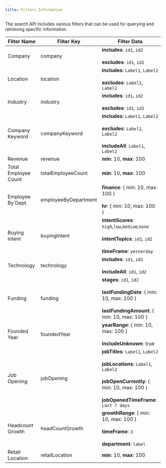 ```yaml
---
title: Filters Information
---
```


The search API includes various filters that can be used for querying and retrieving specific information.

|Filter Name            |Filter Key             | Filter Data                                                                                                                    |
|-----------------------|-----------------------|--------------------------------------------------------------------------------------------------------------------------------|
| Company               |company                | **includes**: `id1`, `id2`<br /><br /> **excludes**: `id1`, `id2`                                                                             |
| Location              | location              | **includes**: `Label1`, `Label2`<br /><br /> **excludes**: `Label1`, `Label2`                                                                 |
| Industry              | industry              | **includes**: `id1`, `id2`<br /><br /> **excludes**: `id1`, `id2`                                                                             |
| Company Keyword       | companyKeyword        | **includes**: `Label1`, `Label2`<br /><br /> **excludes**: `Label1`, `Label2`<br /><br /> **includeAll**: `Label1`, `Label2`                             |
| Revenue               | revenue               | **min**: 10, **max**: 100                                                                                                              |
| Total Employee Count  | totalEmployeeCount    | **min**: 10, **max**: 100                                                                                                              |
| Employee By Dept.     | employeeByDepartment  | **finance**: \{ min: 10, max: 100 }<br /><br /> **hr**: \{ min: 10, max: 100 }                                                                       |
| Buying Intent         | buyingIntent          | **intentScores**: `high`,`low`,`medium`,`none`<br /><br /> **intentTopics**: `id1`, `id2`<br /><br /> **timeFrame**: `yesterday`                          |
| Technology            | technology            | **includes**: `id1`, `id2`<br /><br /> **includeAll**: `id1`, `id2`                                                                           |
| Funding               | funding               | **stages**: `id1`, `id2`<br /><br /> **lastFundingDate**: \{ min: 10, max: 100 }<br /><br /> **lastFundingAmount**: \{ min: 10, max: 100 }                    |
| Founded Year          | foundedYear           | **yearRange**: \{ min: 10, max: 100 }<br /><br /> **includeUnknown**: true                                                                         |
| Job Opening           | jobOpening            | **jobTitles**: `Label1`, `Label2`<br /><br /> **jobLocations**: `Label1`, `Label2`<br /><br /> **jobOpenCurrently**: \{ min: 10, max: 100 }<br /><br /> **jobOpenedTimeFrame**: `Last 7 days` |
| Headcount Growth      | headCountGrowth       | **growthRange**: \{ min: 10, max: 100 }<br /><br /> **timeFrame**: `3`<br /><br /> **department**: `label`                                                      |
| Retail Location       | retailLocation        | **min**: 10, **max**: 100                                                                                                              |